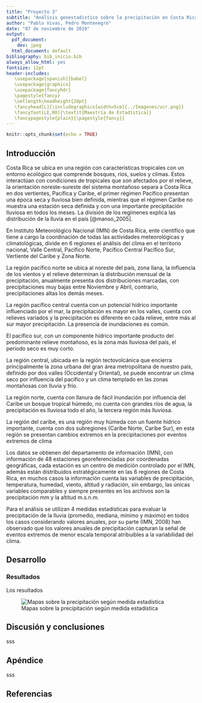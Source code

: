 ```yaml
---
title: "Proyecto 3"
subtitle: "Análisis geoestadistico sobre la precipitación en Costa Rica"
author: "Pablo Vivas, Pedro Montenegro"
date: "07 de noviembre de 2019"
output:
  pdf_document:
    dev: jpeg
  html_document: default
bibliography: bib_inicio.bib
always_allow_html: yes
fontsize: 12pt 
header-includes:
   \usepackage[spanish]{babel}
   \usepackage{graphicx}
   \usepackage{fancyhdr}
   \pagestyle{fancy}
   \setlength\headheight{28pt}
   \fancyhead[L]{\includegraphics[width=5cm]{../Imagenes/ucr.png}}
   \fancyfoot[LE,RO]{\textit{Maestría de Estadística}}
   \fancypagestyle{plain}{\pagestyle{fancy}}
---
```


```r
knitr::opts_chunk$set(echo = TRUE)
```

## Introducción

Costa Rica se ubica en una región con características tropicales con un entorno ecológico que comprende bosques, ríos, suelos y climas. Estos interactúan con condiciones de tropicales que son afectados por el relieve, la orientación noreste-sureste del sistema montañoso separa a Costa Rica en dos vertientes, Pacífica y Caribe, el primer régimen Pacífico presentan una época seca y lluviosa bien definida, mientras que el régimen Caribe no muestra una estación seca definida y con una importante precipitación lluviosa en todos los meses. La división de los regímenes explica las distribución de la lluvia en el país  [@manso_2005].

En Instituto Meteorológico Nacional (IMN) de Costa Rica, ente científico que tiene a cargo la coordinación de todas las actividades meteorológicas y climatológicas, divide en 6 regiones el análisis del clima en el territorio nacional, Valle Central, Pacífico Norte, Pacífico Central Pacífico Sur, Vertiente del Caribe y Zona Norte.

La región pacífico norte se ubica al noreste del país, zona llana, la influencia de los vientos y el relieve determinan la distribución mensual de la precipitación, anualmente presenta dos distribuciones marcadas, con precipitaciones muy bajas entre Noviembre y Abril, contrario, precipitaciones altas los demás meses.

La región pacífico central cuenta con un potencial hídrico importante influenciado por el mar, la precipitación es mayor en los valles, cuenta con relieves variados y la precipitación es diferente en cada relieve, entre más al sur mayor precipitación. La presencia de inundaciones es común.

El pacífico sur, con un componente hídrico importante producto del predominante relieve montañoso, es la zona más lluviosa del país, el periodo seco es muy corto.

La región central, ubicada en la región tectovolcánica que encierra principalmente la zona urbana del gran área metropolitana de nuestro país, definido por dos valles (Occidental y Oriental), se puede encontrar un clima seco por influencia del pacífico y un clima templado en las zonas montañosas con lluvia y frío.

La región norte, cuenta con llanura de fácil inundación por influencia del Caribe un bosque tropical húmedo, no cuenta con grandes ríos de agua, la precipitación es lluviosa todo el año, la tercera región más lluviosa.

La región del caribe, es una región muy húmeda con un fuente hídrico importante, cuenta con dos subregiones (Caribe Norte, Caribe Sur), en esta región se presentan cambios extremos en la precipitaciones por eventos extremos de clima

Los datos se obtienen del departamento de información (IMN), con información de 48 estaciones georeferenciadas por coordenadas geográficas, cada estación es un centro de medición controlado por el IMN, además están distribuidos estratégicamente en las 6 regiones de Costa Rica, en muchos casos la información cuenta las variables de precipitación, temperatura, humedad, viento, altitud y radiación, sin embargo, las únicas variables comparables y siempre presentes en los archivos son la precipitación mm y la altitud m.s.n.m.

Para el análisis se utilizan 4 medidas estadísticas para evaluar la precipitación de la lluvia (promedio, mediana, mínimo y máximo) en todos los casos considerando valores anuales, por su parte (IMN, 2008) han observado que los valores anuales de precipitación capturan la señal de eventos extremos de menor escala temporal atribuibles a la variabilidad del clima.

## Desarrollo



### Resultados

Los resultados

![Mapas sobre la precipitación según medida estadística](../Imagenes/plots.png)

## Discusión y conclusiones

sss

## Apéndice 

sss

## Referencias